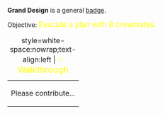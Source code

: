 '''Grand Design''' is a general [[Badges|badge]].

Objective: <big style="color:yellow">Execute a plan with 8 crewmates.</big>

{| class="mw-collapsible mw-collapsed"
|+ style=white-space:nowrap;text-align:left | <big style="color:yellow">💡 Walkthrough</big>
|-
| Please contribute...
|}